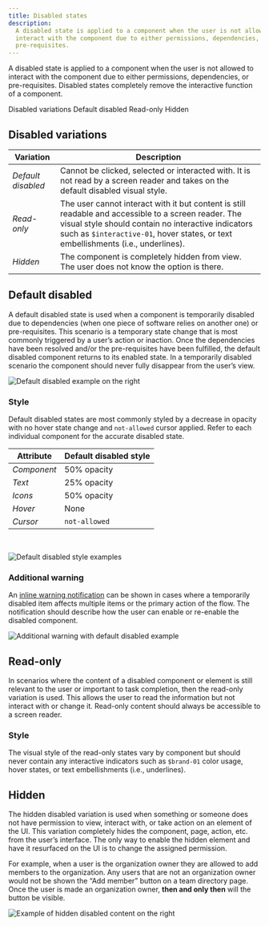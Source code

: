 ```yaml
---
title: Disabled states
description:
  A disabled state is applied to a component when the user is not allowed to
  interact with the component due to either permissions, dependencies, or
  pre-requisites.
---
```


<PageDescription>

A disabled state is applied to a component when the user is not allowed to
interact with the component due to either permissions, dependencies, or
pre-requisites. Disabled states completely remove the interactive function of a
component.

</PageDescription>

<AnchorLinks>

<AnchorLink>Disabled variations</AnchorLink>
<AnchorLink>Default disabled</AnchorLink>
<AnchorLink>Read-only</AnchorLink>
<AnchorLink>Hidden</AnchorLink>

</AnchorLinks>

## Disabled variations

| Variation          | Description                                                                                                                                                                                                                                     |
| ------------------ | ----------------------------------------------------------------------------------------------------------------------------------------------------------------------------------------------------------------------------------------------- |
| _Default disabled_ | Cannot be clicked, selected or interacted with. It is not read by a screen reader and takes on the default disabled visual style.                                                                                                               |
| _Read-only_        | The user cannot interact with it but content is still readable and accessible to a screen reader. The visual style should contain no interactive indicators such as `$interactive-01`, hover states, or text embellishments (i.e., underlines). |
| _Hidden_           | The component is completely hidden from view. The user does not know the option is there.                                                                                                                                                       |

## Default disabled

A default disabled state is used when a component is temporarily disabled due to
dependencies (when one piece of software relies on another one) or
pre-requisites. This scenario is a temporary state change that is most commonly
triggered by a user’s action or inaction. Once the dependencies have been
resolved and/or the pre-requisites have been fulfilled, the default disabled
component returns to its enabled state. In a temporarily disabled scenario the
component should never fully disappear from the user’s view.

<Row>
<Column colLg={8}>

![Default disabled example on the right](images/disabled-1.png)

</Column>
</Row>

### Style

Default disabled states are most commonly styled by a decrease in opacity with
no hover state change and `not-allowed` cursor applied. Refer to each individual
component for the accurate disabled state.

| Attribute   | Default disabled style |
| ----------- | ---------------------- |
| _Component_ | 50% opacity            |
| _Text_      | 25% opacity            |
| _Icons_     | 50% opacity            |
| _Hover_     | None                   |
| _Cursor_    | `not-allowed`          |

<br />

<Row>
<Column colLg={8}>

![Default disabled style examples](images/disabled-2.png)

</Column>
</Row>

### Additional warning

An [inline warning notification](/components/notification/usage) can be shown in cases where a temporarily disabled item affects multiple items or the primary action of the flow. The notification should describe how the user can enable or re-enable the disabled component.

<Row>
<Column colLg={8}>

![Additional warning with default disabled example](images/disabled-3.png)

</Column>
</Row>

## Read-only

In scenarios where the content of a disabled component or element is still
relevant to the user or important to task completion, then the read-only
variation is used. This allows the user to read the information but not interact
with or change it. Read-only content should always be accessible to a screen
reader.

### Style

The visual style of the read-only states vary by component but should never
contain any interactive indicators such as `$brand-01` color usage, hover
states, or text embellishments (i.e., underlines).

## Hidden

The hidden disabled variation is used when something or someone does not have
permission to view, interact with, or take action on an element of the UI. This
variation completely hides the component, page, action, etc. from the user’s
interface. The only way to enable the hidden element and have it resurfaced on
the UI is to change the assigned permission.

For example, when a user is the organization owner they are allowed to add
members to the organization. Any users that are not an organization owner would
not be shown the “Add member” button on a team directory page. Once the user is
made an organization owner, **then and only then** will the button be visible.

<Row>
<Column colLg={8}>

![Example of hidden disabled content on the right](images/disabled-4.png)

</Column>
</Row>
